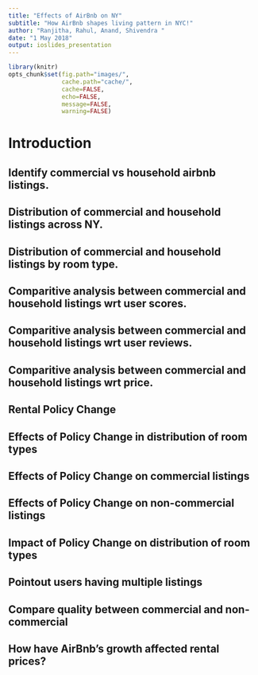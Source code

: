 ```yaml
---
title: "Effects of AirBnb on NY"
subtitle: "How AirBnb shapes living pattern in NYC!"
author: "Ranjitha, Rahul, Anand, Shivendra "
date: "1 May 2018"
output: ioslides_presentation
---
```



```r
library(knitr)
opts_chunk$set(fig.path="images/",
               cache.path="cache/",
               cache=FALSE,
               echo=FALSE,
               message=FALSE,
               warning=FALSE) 
```

# Introduction  
  
## Identify commercial vs household airbnb listings.

## Distribution of commercial and household listings across NY.

## Distribution of commercial and household listings by room type.


## Comparitive analysis between commercial and household listings wrt user scores.

## Comparitive analysis between commercial and household listings wrt user reviews.

## Comparitive analysis between commercial and household listings wrt price.

## Rental Policy Change

## Effects of Policy Change in distribution of room types

## Effects of Policy Change on commercial listings

## Effects of Policy Change on non-commercial listings

## Impact of Policy Change on distribution of room types

## Pointout users having multiple listings

## Compare quality between commercial and non-commercial

## How have AirBnb's growth affected rental prices?

